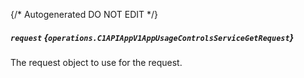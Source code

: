 {/* Autogenerated DO NOT EDIT  */}

##### `request` *{`operations.C1APIAppV1AppUsageControlsServiceGetRequest`}*
The request object to use for the request.
<Collapsible>
    <C1APIAppV1AppUsageControlsServiceGetRequest/>
</Collapsible>


